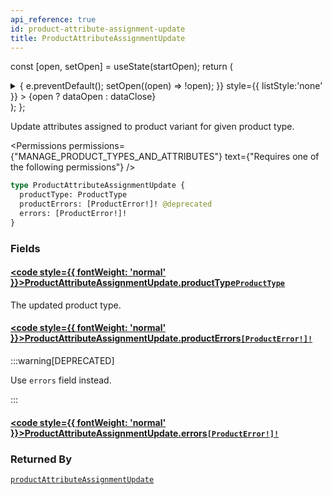 ```yaml
---
api_reference: true
id: product-attribute-assignment-update
title: ProductAttributeAssignmentUpdate
---
```






const [open, setOpen] = useState(startOpen);
return (
<details {...(open ? { open: true } : {})} className="details" style={{ border:'none', boxShadow:'none', background:'var(--ifm-background-color)' }}>
<summary
onClick={(e) => {
e.preventDefault();
setOpen((open) => !open);
}}
style={{ listStyle:'none' }} >
{open ? dataOpen : dataClose}
</summary>
{open && children}
</details>
);
};

Update attributes assigned to product variant for given product type.


<Permissions permissions={"MANAGE_PRODUCT_TYPES_AND_ATTRIBUTES"} text={"Requires one of the following permissions"} />


```graphql
type ProductAttributeAssignmentUpdate {
  productType: ProductType
  productErrors: [ProductError!]! @deprecated
  errors: [ProductError!]!
}
```

### Fields

#### [<code style={{ fontWeight: 'normal' }}>ProductAttributeAssignmentUpdate.<b>productType</b></code>](#)<Bullet />[`ProductType`](../../../api-reference/products/objects/product-type.mdx) <Badge class="badge badge--secondary" text="object"/> <Badge class="badge badge--secondary" text="products"/>

The updated product type.

#### [<code style={{ fontWeight: 'normal' }}>ProductAttributeAssignmentUpdate.<b>productErrors</b></code>](#)<Bullet />[`[ProductError!]!`](../../../api-reference/products/objects/product-error.mdx) <Badge class="badge badge--deprecated badge--secondary" text="deprecated"/> <Badge class="badge badge--secondary" text="non-null"/> <Badge class="badge badge--secondary" text="object"/> <Badge class="badge badge--secondary" text="products"/>

:::warning[DEPRECATED]

Use `errors` field instead.

:::

#### [<code style={{ fontWeight: 'normal' }}>ProductAttributeAssignmentUpdate.<b>errors</b></code>](#)<Bullet />[`[ProductError!]!`](../../../api-reference/products/objects/product-error.mdx) <Badge class="badge badge--secondary" text="non-null"/> <Badge class="badge badge--secondary" text="object"/> <Badge class="badge badge--secondary" text="products"/>

### Returned By

[`productAttributeAssignmentUpdate`](../../../api-reference/products/mutations/product-attribute-assignment-update.mdx) <Badge class="badge badge--secondary" text="mutation"/>

